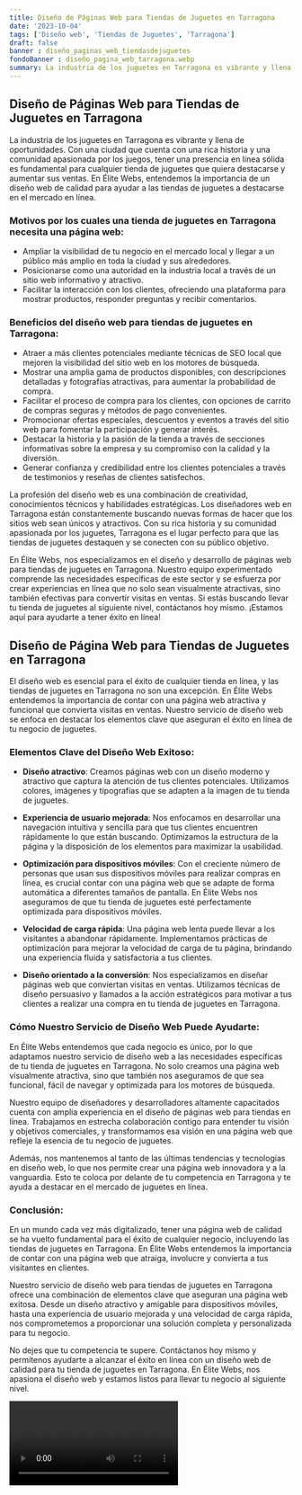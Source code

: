 ```yaml
---
title: Diseño de Páginas Web para Tiendas de Juguetes en Tarragona
date: '2023-10-04'
tags: ['Diseño web', 'Tiendas de Juguetes', 'Tarragona']
draft: false
banner : diseño_paginas_web_tiendasdejuguetes
fondoBanner : diseño_pagina_web_tarragona.webp
summary: La industria de los juguetes en Tarragona es vibrante y llena de oportunidades. Con una ciudad que cuenta con una rica historia y una comunidad apasionada por los juegos, tener una presencia en línea sólida es fundamental para cualquier tienda de juguetes que quiera destacarse y aumentar sus ventas. En Élite Webs, entendemos la importancia de un diseño web de calidad para ayudar a las tiendas de juguetes a destacarse en el mercado en línea.
---
```


## Diseño de Páginas Web para Tiendas de Juguetes en Tarragona

La industria de los juguetes en Tarragona es vibrante y llena de oportunidades. Con una ciudad que cuenta con una rica historia y una comunidad apasionada por los juegos, tener una presencia en línea sólida es fundamental para cualquier tienda de juguetes que quiera destacarse y aumentar sus ventas. En Élite Webs, entendemos la importancia de un diseño web de calidad para ayudar a las tiendas de juguetes a destacarse en el mercado en línea.

### Motivos por los cuales una tienda de juguetes en Tarragona necesita una página web:
* Ampliar la visibilidad de tu negocio en el mercado local y llegar a un público más amplio en toda la ciudad y sus alrededores.
* Posicionarse como una autoridad en la industria local a través de un sitio web informativo y atractivo.
* Facilitar la interacción con los clientes, ofreciendo una plataforma para mostrar productos, responder preguntas y recibir comentarios.

### Beneficios del diseño web para tiendas de juguetes en Tarragona:
* Atraer a más clientes potenciales mediante técnicas de SEO local que mejoren la visibilidad del sitio web en los motores de búsqueda.
* Mostrar una amplia gama de productos disponibles, con descripciones detalladas y fotografías atractivas, para aumentar la probabilidad de compra.
* Facilitar el proceso de compra para los clientes, con opciones de carrito de compras seguras y métodos de pago convenientes.
* Promocionar ofertas especiales, descuentos y eventos a través del sitio web para fomentar la participación y generar interés.
* Destacar la historia y la pasión de la tienda a través de secciones informativas sobre la empresa y su compromiso con la calidad y la diversión.
* Generar confianza y credibilidad entre los clientes potenciales a través de testimonios y reseñas de clientes satisfechos.

La profesión del diseño web es una combinación de creatividad, conocimientos técnicos y habilidades estratégicas. Los diseñadores web en Tarragona están constantemente buscando nuevas formas de hacer que los sitios web sean únicos y atractivos. Con su rica historia y su comunidad apasionada por los juguetes, Tarragona es el lugar perfecto para que las tiendas de juguetes destaquen y se conecten con su público objetivo.

En Élite Webs, nos especializamos en el diseño y desarrollo de páginas web para tiendas de juguetes en Tarragona. Nuestro equipo experimentado comprende las necesidades específicas de este sector y se esfuerza por crear experiencias en línea que no solo sean visualmente atractivas, sino también efectivas para convertir visitas en ventas. Si estás buscando llevar tu tienda de juguetes al siguiente nivel, contáctanos hoy mismo. ¡Estamos aquí para ayudarte a tener éxito en línea!

<GifSeo />

<Cta />

## Diseño de Página Web para Tiendas de Juguetes en Tarragona

El diseño web es esencial para el éxito de cualquier tienda en línea, y las tiendas de juguetes en Tarragona no son una excepción. En Élite Webs entendemos la importancia de contar con una página web atractiva y funcional que convierta visitas en ventas. Nuestro servicio de diseño web se enfoca en destacar los elementos clave que aseguran el éxito en línea de tu negocio de juguetes.

### Elementos Clave del Diseño Web Exitoso:

- **Diseño atractivo**: Creamos páginas web con un diseño moderno y atractivo que captura la atención de tus clientes potenciales. Utilizamos colores, imágenes y tipografías que se adapten a la imagen de tu tienda de juguetes.

- **Experiencia de usuario mejorada**: Nos enfocamos en desarrollar una navegación intuitiva y sencilla para que tus clientes encuentren rápidamente lo que están buscando. Optimizamos la estructura de la página y la disposición de los elementos para maximizar la usabilidad.

- **Optimización para dispositivos móviles**: Con el creciente número de personas que usan sus dispositivos móviles para realizar compras en línea, es crucial contar con una página web que se adapte de forma automática a diferentes tamaños de pantalla. En Élite Webs nos aseguramos de que tu tienda de juguetes esté perfectamente optimizada para dispositivos móviles.

- **Velocidad de carga rápida**: Una página web lenta puede llevar a los visitantes a abandonar rápidamente. Implementamos prácticas de optimización para mejorar la velocidad de carga de tu página, brindando una experiencia fluida y satisfactoria a tus clientes.

- **Diseño orientado a la conversión**: Nos especializamos en diseñar páginas web que conviertan visitas en ventas. Utilizamos técnicas de diseño persuasivo y llamados a la acción estratégicos para motivar a tus clientes a realizar una compra en tu tienda de juguetes en Tarragona.

### Cómo Nuestro Servicio de Diseño Web Puede Ayudarte:

En Élite Webs entendemos que cada negocio es único, por lo que adaptamos nuestro servicio de diseño web a las necesidades específicas de tu tienda de juguetes en Tarragona. No solo creamos una página web visualmente atractiva, sino que también nos aseguramos de que sea funcional, fácil de navegar y optimizada para los motores de búsqueda.

Nuestro equipo de diseñadores y desarrolladores altamente capacitados cuenta con amplia experiencia en el diseño de páginas web para tiendas en línea. Trabajamos en estrecha colaboración contigo para entender tu visión y objetivos comerciales, y transformamos esa visión en una página web que refleje la esencia de tu negocio de juguetes.

Además, nos mantenemos al tanto de las últimas tendencias y tecnologías en diseño web, lo que nos permite crear una página web innovadora y a la vanguardia. Esto te coloca por delante de tu competencia en Tarragona y te ayuda a destacar en el mercado de juguetes en línea.

### Conclusión:

En un mundo cada vez más digitalizado, tener una página web de calidad se ha vuelto fundamental para el éxito de cualquier negocio, incluyendo las tiendas de juguetes en Tarragona. En Élite Webs entendemos la importancia de contar con una página web que atraiga, involucre y convierta a tus visitantes en clientes.

Nuestro servicio de diseño web para tiendas de juguetes en Tarragona ofrece una combinación de elementos clave que aseguran una página web exitosa. Desde un diseño atractivo y amigable para dispositivos móviles, hasta una experiencia de usuario mejorada y una velocidad de carga rápida, nos comprometemos a proporcionar una solución completa y personalizada para tu negocio.

No dejes que tu competencia te supere. Contáctanos hoy mismo y permítenos ayudarte a alcanzar el éxito en línea con un diseño web de calidad para tu tienda de juguetes en Tarragona. En Élite Webs, nos apasiona el diseño web y estamos listos para llevar tu negocio al siguiente nivel.

<Video />

<CtaBot job='Tiendas de Juguetes' city='Tarragona'/>

<Gmaps query='Tarragona+españa+maps' />